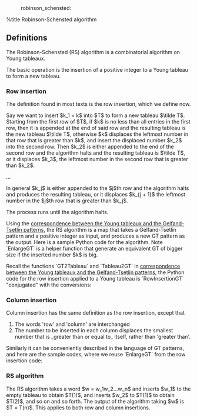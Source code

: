 :robinson_schensted:

%title Robinson-Schensted algorithm

== Definitions ==
The Robinson-Schensted (RS) algorithm is a combinatorial algorithm on Young tableaux.

The basic operation is the insertion of a positive integer to a Young tableau to form a new tableau.

=== Row insertion ===
The definition found in most texts is the row insertion, which we define now.

Say we want to insert $k_1 = k$ into $T$ to form a new tableau $\tilde T$. 
Starting from the first row of $T$, if $k$ is no less than all entries in the first row, then it is appended at the end of said row and the resulting tableau is the new tableau $\tilde T$, otherwise $k$ displaces the leftmost number in that row that is greater than $k$, and insert the displaced number $k_2$ into the second row.
Then $k_2$ is either appended to the end of the second row and the algorithm halts and the resulting tableau is $\tilde T$, or it displaces $k_3$, the leftmost number in the second row that is greater than $k_2$.

...

In general $k_j$ is either appended to the $j$th row and the algorithm halts and produces the resulting tableau, or it displaces $k_{j + 1}$ the leftmost number in the $j$th row that is greater than $k_j$.

The process runs until the algorithm halts.

Using the [[young_tableaux_gt_pattern|correspondence between the Young tableaux and the Gelfand-Tsetlin patterns]], the RS algorithm is a map that takes a Gelfand-Tsetlin pattern and a positive integer as input, and produces a new GT pattern as the output.
Here is a sample Python code for the algorithm. Note `EnlargeGT` is a helper function that generate an equivalent GT of bigger size if the inserted number $k$ is big.

{{{class="python"
def EnlargeGT(Lambda, k):
    from copy import deepcopy
    NewLambda = deepcopy(Lambda)
    l = len(Lambda)
    if l < k:
        for i in range(l, k):
            if l == 0:
                NewLambda += [[0] * (i + 1)]
            else:
                NewLambda += [Lambda[l - 1] + [0] * (i - l + 1)]
    return NewLambda

def RowInsertionGT(Lambda, k):
    NewLambda = EnlargeGT(Lambda, k)
    l = len(NewLambda)
    j = 1
    for i in range(k, l):
        NewLambda[i - 1][j - 1] += 1
        if NewLambda[i - 1][j - 1] <= NewLambda[i][j - 1]:
            j += 1
    NewLambda[l - 1][j - 1] += 1
    return NewLambda
}}}

Recall the functions `GT2Tableau` and `Tableau2GT` in [[young_tableaux_gt_pattern|correspondence between the Young tableaux and the Gelfand-Tsetlin patterns]], the Python code for the row insertion applied to a Young tableau is `RowInsertionGT` "conjugated" with the conversions:

{{{class="python"
def RowInsertion(T, k):
    return GT2Tableau(RowInsertionGT(Tableau2GT(T), k))
}}}

=== Column insertion ===
Column insertion has the same definition as the row insertion, except that
# The words 'row' and 'column' are interchanged
# The number to be inserted in each column displaces the smallest number that is _greater than or equal to_ itself, rather than 'greater than'.

Similarly it can be conveniently described in the language of GT patterns, and here are the sample codes, where we reuse `EnlargeGT` from the row insertion code:
{{{class="python"
def ColInsertionGT(Lambda, k):
    NewLambda = EnlargeGT(Lambda, k)
    l = len(NewLambda)
    j = k
    for i in range(k, l + 1):
        while j > 1 and NewLambda[i - 2][j - 2] == NewLambda[i - 1][j - 1]:
            j -= 1
        NewLambda[i - 1][j - 1] += 1
    return NewLambda

def ColInsertion(T, k):
    return GT2Tableau(ColInsertionGT(Tableau2GT(T), k))
}}}

=== RS algorithm ===
The RS algorithm takes a word $w = w_1w_2...w_n$ and inserts $w_1$ to the empty tableau to obtain $T(1)$, and inserts $w_2$ to $T(1)$ to obtain $T(2)$, and so on and so forth. 
The output of the algorithm taking $w$ is $T = T(n)$.
This applies to both row and column insertions.
